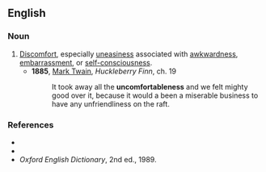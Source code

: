 ==English==

===Noun===
{{en-noun|-}}

# [[discomfort|Discomfort]], especially [[uneasiness]] associated with [[awkwardness]], [[embarrassment]], or [[self-consciousness]].
#*'''1885''', [[w:Mark_Twain|Mark Twain]], ''Huckleberry Finn'',  ch. 19
#*:It took away all the '''uncomfortableness''' and we felt mighty good over it, because it would a been a miserable business to have any unfriendliness on the raft.

===References===
*{{R:Webster 1828}}
*{{R:Dictionary.com}}
*''Oxford English Dictionary'', 2nd ed., 1989.